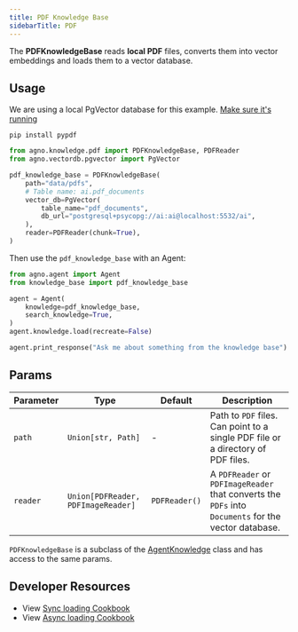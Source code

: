 ```yaml
---
title: PDF Knowledge Base
sidebarTitle: PDF
---
```


The **PDFKnowledgeBase** reads **local PDF** files, converts them into vector embeddings and loads them to a vector database.

## Usage

<Note>

We are using a local PgVector database for this example. [Make sure it's running](https://docs.agno.com/vectordb/pgvector)

</Note>

```shell
pip install pypdf
```

```python knowledge_base.py
from agno.knowledge.pdf import PDFKnowledgeBase, PDFReader
from agno.vectordb.pgvector import PgVector

pdf_knowledge_base = PDFKnowledgeBase(
    path="data/pdfs",
    # Table name: ai.pdf_documents
    vector_db=PgVector(
        table_name="pdf_documents",
        db_url="postgresql+psycopg://ai:ai@localhost:5532/ai",
    ),
    reader=PDFReader(chunk=True),
)
```

Then use the `pdf_knowledge_base` with an Agent:

```python agent.py
from agno.agent import Agent
from knowledge_base import pdf_knowledge_base

agent = Agent(
    knowledge=pdf_knowledge_base,
    search_knowledge=True,
)
agent.knowledge.load(recreate=False)

agent.print_response("Ask me about something from the knowledge base")
```

## Params

| Parameter | Type                               | Default       | Description                                                                                          |
| --------- | ---------------------------------- | ------------- | ---------------------------------------------------------------------------------------------------- |
| `path`    | `Union[str, Path]`                 | -             | Path to `PDF` files. Can point to a single PDF file or a directory of PDF files.                     |
| `reader`  | `Union[PDFReader, PDFImageReader]` | `PDFReader()` | A `PDFReader` or `PDFImageReader` that converts the `PDFs` into `Documents` for the vector database. |

`PDFKnowledgeBase` is a subclass of the [AgentKnowledge](/reference/knowledge/base) class and has access to the same params.

## Developer Resources

- View [Sync loading Cookbook](https://github.com/agno-agi/agno/blob/main/cookbook/agent_concepts/knowledge/pdf_kb.py)
- View [Async loading Cookbook](https://github.com/agno-agi/agno/blob/main/cookbook/agent_concepts/knowledge/pdf_kb_async.py)

